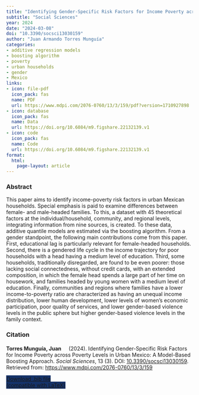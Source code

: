 ```yaml
---
title: "Identifying Gender-Specific Risk Factors for Income Poverty across Poverty Levels in Urban Mexico: A Model-Based Boosting Approach"
subtitle: "Social Sciences" 
year: 2024
date: "2024-03-08"
doi: "10.3390/socsci13030159"
author: "Juan Armando Torres Munguía"
categories:
- additive regression models
- boosting algorithm
- poverty
- urban households
- gender
- Mexico
links:
- icon: file-pdf
  icon_pack: fas
  name: PDF
  url: https://www.mdpi.com/2076-0760/13/3/159/pdf?version=1710927898
- icon: database
  icon_pack: fas
  name: Data
  url: https://doi.org/10.6084/m9.figshare.22132139.v1
- icon: code
  icon_pack: fas
  name: Code
  url: https://doi.org/10.6084/m9.figshare.22132139.v1
format: 
  html: 
    page-layout: article
---
```


### Abstract 
This paper aims to identify income-poverty risk factors in urban Mexican households. Special emphasis is paid to examine differences between female- and male-headed families. To this, a dataset with 45 theoretical factors at the individual/household, community, and regional levels, integrating information from nine sources, is created. To these data, additive quantile models are estimated via the boosting algorithm. From a gender standpoint, the following main contributions come from this paper. First, educational lag is particularly relevant for female-headed households. Second, there is a gendered life cycle in the income trajectory for poor households with a head having a medium level of education. Third, some households, traditionally disregarded, are found to be even poorer: those lacking social connectedness, without credit cards, with an extended composition, in which the female head spends a large part of her time on housework, and families headed by young women with a medium level of education. Finally, communities and regions where families have a lower income-to-poverty ratio are characterized as having an unequal income distribution, lower human development, lower levels of women’s economic participation, poor quality of services, and lower gender-based violence levels in the public sphere but higher gender-based violence levels in the family context. 

### Citation
<p><b>Torres Munguía, Juan<a href="https://orcid.org/0000-0003-3432-6941" target="_blank"><img src="https://info.orcid.org/wp-content/uploads/2019/11/orcid_16x16.png" height="16" width="16" ></a></b> (2024). Identifying Gender-Specific Risk Factors for Income Poverty across Poverty Levels in Urban Mexico: A Model-Based Boosting Approach. <i>Social Sciences</i>, 13 (3). DOI: <a href="https://www.mdpi.com/2076-0760/13/3/159" target="_blank">10.3390/socsci13030159</a>. Retrieved from: <a href="https://www.mdpi.com/2076-0760/13/3/159" target="_blank">https://www.mdpi.com/2076-0760/13/3/159</a></p>

```{=html}

  <div class="container text-center mt-4" >
  <a href="cite.bib" class="btn custom-btn mt-1" style="border:1px solid #153268; background-color: #153268; margin-top: 5px;" download>
    <i class="fas fa-cloud-arrow-down"></i> Download .bib file <br> (compatible with LaTeX)
  </a>

```
